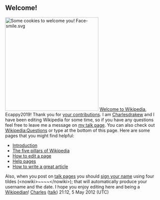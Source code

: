 <article id="35730198" title=User talk:Ecappy2019>
	<talkpage id="35730198" title="User talk:Ecappy2019">

==Welcome!==

[[Image:Chocolate chip cookies.jpg|thumb|300px|Some cookies to welcome you! [[File:Face-smile.svg|25px]]]] [[Wikipedia:Welcoming committee/Welcome to Wikipedia|Welcome to Wikipedia]], Ecappy2019! Thank you for [[Special:Contributions/Ecappy2019|your contributions]]. I am [[User:Charlesdrakew|Charlesdrakew]] and I have been editing Wikipedia for some time, so if you have any questions feel free to leave me a message on [[User talk:Charlesdrakew|my talk page]]. You can also check out [[Wikipedia:Questions]] or type {{tlx|helpme}} at the bottom of this page.  Here are some pages that you might find helpful:
* [[Wikipedia:Introduction|Introduction]]
* [[Wikipedia:Five pillars|The five pillars of Wikipedia]]
* [[Wikipedia:How to edit a page|How to edit a page]]
* [[Help:Contents|Help pages]]
* [[Wikipedia:Article development|How to write a great article]]
Also, when you post on [[Wikipedia:Talk page|talk pages]] you should [[Wikipedia:Sign your posts on talk pages|sign your name]] using four tildes (&lt;nowiki&gt;~~~~&lt;/nowiki&gt;); that will automatically produce your username and the date.  I hope you enjoy editing here and being a [[Wikipedia:Wikipedians|Wikipedian]]!  [[User:Charlesdrakew|Charles]] ([[User talk:Charlesdrakew|talk]]) 21:12, 5 May 2012 (UTC)
	</talkpage>
</article>